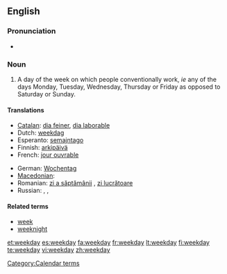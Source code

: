 ==English==

===Pronunciation===
* {{audio|en-us-weekday.ogg|Audio (US)}}

===Noun===
{{en-noun}}

# A day of the week on which people conventionally work, ''ie'' any of the days Monday, Tuesday, Wednesday, Thursday or Friday as opposed to Saturday or Sunday.

====Translations====
{{trans-top|weekday}}
* [[Catalan]]: [[dia feiner]], [[dia laborable]]
* Dutch: [[weekdag]] {{m}}
* Esperanto: [[semajntago]]
* Finnish: [[arkipäivä]]
* French: [[jour ouvrable]] {{m}}
{{trans-mid}}
* German: [[Wochentag]] {{m}}
* [[Macedonian]]: {{t|mk|делник|m|tr=délnik|sc=Cyrl}}
* Romanian: [[zi a săptămânii]] {{f}}, [[zi lucrătoare]] {{f}}
* Russian: {{t|ru|рабочий день|m|sc=Cyrl}},  {{t|ru|будний день|m|sc=Cyrl}},  {{t|ru|будни|p|sc=Cyrl}}
{{trans-bottom}}

====Related terms====
* [[week]]
* [[weeknight]]

[[Category:Calendar terms]]

[[et:weekday]]
[[es:weekday]]
[[fa:weekday]]
[[fr:weekday]]
[[lt:weekday]]
[[fi:weekday]]
[[te:weekday]]
[[vi:weekday]]
[[zh:weekday]]
